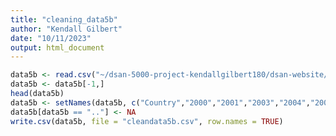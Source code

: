 ```yaml
---
title: "cleaning_data5b"
author: "Kendall Gilbert"
date: "10/11/2023"
output: html_document
---
```


```r
data5b <- read.csv("~/dsan-5000-project-kendallgilbert180/dsan-website/5000-website/data/00-raw-data/5b.csv", header=FALSE, comment.char="#")
data5b <- data5b[-1,]
head(data5b)
data5b <- setNames(data5b, c("Country","2000","2001","2003","2004","2005","2006","2007","2008","2009", "2010", "2011","2012","2013","2014","2015","2016","2017", "2018", "2019", "2020", "2021","2022", "2023"))
data5b[data5b == ".."] <- NA
write.csv(data5b, file = "cleandata5b.csv", row.names = TRUE)
```

